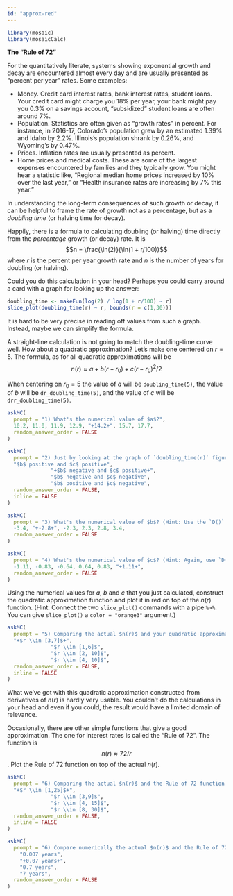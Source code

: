 ```yaml
---
id: "approx-red"
---
```


```r

library(mosaic)
library(mosaicCalc)
```

**The "Rule of 72"**

For the quantitatively literate, systems showing exponential growth and decay are encountered almost every day and are usually presented as "percent per year" rates. Some examples:

- Money. Credit card interest rates, bank interest rates, student loans. Your credit card might charge you 18% per year, your bank might pay you 0.3% on a savings account, "subsidized" student loans are often around 7%.
- Population. Statistics are often given as "growth rates" in percent. For instance, in 2016-17, Colorado's population grew by an estimated 1.39% and Idaho by 2.2%. Illinois's population shrank by 0.26%, and Wyoming's by 0.47%.
- Prices. Inflation rates are usually presented as percent.
- Home prices and medical costs. These are some of the largest expenses encountered by families and they typically grow. You might hear a statistic like, "Regional median home prices increased by 10% over the last year," or "Health insurance rates are increasing by 7% this year."

In understanding the long-term consequences of such growth or decay, it can be helpful to frame the rate of growth not as a percentage, but as a *doubling time* (or halving time for decay).

Happily, there is a formula to calculating doubling (or halving) time directly from the *percentage* growth (or decay) rate. It is $$n = \frac{\ln(2)}{\ln(1 + r/100)}$$ where $r$ is the percent per year growth rate and $n$ is the number of years for doubling (or halving).

Could you do this calculation in your head? Perhaps you could carry around a card with a graph for looking up the answer:

```r
doubling_time <- makeFun(log(2) / log(1 + r/100) ~ r)
slice_plot(doubling_time(r) ~ r, bounds(r = c(1,30))) 
```
It is hard to be very precise in reading off values from such a graph. Instead, maybe we can simplify the formula. 

A straight-line calculation is not going to match the doubling-time curve well. How about a quadratic approximation? Let's make one centered on $r = 5$. The formula, as for all quadratic approximations will be $$n(r) \approx a + b (r - r_0) + c (r-r_0)^2/2$$

When centering on $r_0=5$ the value of $a$ will be `doubling_time(5)`, the value of $b$ will be `dr_doubling_time(5)`, and the value of $c$ will be `drr_doubling_time(5)`.

```r
askMC(
  prompt = "1) What's the numerical value of $a$?",
  10.2, 11.0, 11.9, 12.9, "+14.2+", 15.7, 17.7,
  random_answer_order = FALSE
)
```

```r
askMC(
  prompt = "2) Just by looking at the graph of `doubling_time(r)` figure out what will be the signs of $b$ and $c$. What are they?",
  "$b$ positive and $c$ positive",
              "+$b$ negative and $c$ positive+",
              "$b$ negative and $c$ negative",
              "$b$ positive and $c$ negative",
  random_answer_order = FALSE,
  inline = FALSE
)
```


```r
askMC(
  prompt = "3) What's the numerical value of $b$? (Hint: Use the `D()` operator to calculate the derivative of `doubling_time()` with respect to `r`. Then evaluate that function at $r=5$.)",
  -3.4, "+-2.8+", -2.3, 2.3, 2.8, 3.4,
  random_answer_order = FALSE
)
```

```r
askMC(
  prompt = "4) What's the numerical value of $c$? (Hint: Again, use `D()` to find the 2nd derivative with respect to `r`. Then evaluate that function at $r=5$.",
  -1.11, -0.83, -0.64, 0.64, 0.83, "+1.11+",
  random_answer_order = FALSE
)
```

Using the numerical values for $a$, $b$ and $c$ that you just calculated, construct the quadratic approximation function and plot it in red on top of the $n(r)$ function. (Hint: Connect the two `slice_plot()` commands with a pipe `%>%`. You can give `slice_plot()` a `color = "orange3"` argument.)

```r
askMC(
  prompt = "5) Comparing the actual $n(r)$ and your quadratic approximation, over what domain of $r$ do the functions match pretty well? Choose the best of these answers.",
  "+$r \\in [3,7]$+",
              "$r \\in [1,6]$",
              "$r \\in [2, 10]$",
              "$r \\in [4, 10]$",
  random_answer_order = FALSE,
  inline = FALSE
)
```

What we've got with this quadratic approximation constructed from derivatives of $n(r)$ is hardly very usable. You couldn't do the calculations in your head and even if you could, the result would have a limited domain of relevance.

Occasionally, there are other simple functions that give a good approximation. The one for interest rates is called the "Rule of 72". The function is $$n(r) \approx 72 / r$$. Plot the Rule of 72 function on top of the actual $n(r)$.

```r
askMC(
  prompt = "6) Comparing the actual $n(r)$ and the Rule of 72 function, over what domain of $r$ do the functions match pretty well? Choose the best of these answers.",
  "+$r \\in [1,25]$+",
              "$r \\in [3,9]$",
              "$r \\in [4, 15]$",
              "$r \\in [8, 30]$",
  random_answer_order = FALSE,
  inline = FALSE
)
```

```r
askMC(
  prompt = "6) Compare numerically the actual $n(r)$ and the Rule of 72 function for an interest rate of $r = 10$ (per year). How many years different are the two answers.",
    "0.007 years",
    "+0.07 years+",
    "0.7 years",
    "7 years",
  random_answer_order = FALSE
)
```

